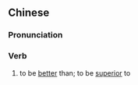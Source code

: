 {{also|胜于}}
==Chinese==
{{zh-forms|s=胜于}}

===Pronunciation===
{{zh-pron
|m=shèngyú
|cat=v
}}

===Verb===
{{zh-verb}}

# to be [[better]] than; to be [[superior]] to